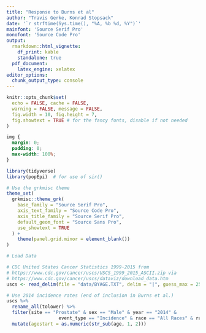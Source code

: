 ```yaml
---
title: "Response to Burns et al"
author: "Travis Gerke, Konrad Stopsack"
date: '`r strftime(Sys.time(), "%A, %b %d, %Y")`'
mainfont: 'Source Serif Pro'
monofont: 'Source Code Pro'
output:
  rmarkdown::html_vignette:
    df_print: kable
    standalone: true
  pdf_document: 
    latex_engine: xelatex
editor_options: 
  chunk_output_type: console
---
```


```r
knitr::opts_chunk$set(
  echo = FALSE, cache = FALSE,
  warning = FALSE, message = FALSE,
  fig.width = 10, fig.height = 7, 
  fig.showtext = TRUE # for the fancy fonts, disable if not needed
)
```

```css
img {
  margin: 0;
  padding: 0;
  max-width: 100%;
}
```

```r
library(tidyverse)
library(popEpi)  # for use of sir()

# Use the grkmisc theme
theme_set(
  grkmisc::theme_grk(
    base_family = "Source Serif Pro",
    axis_text_family = "Source Code Pro",
    axis_title_family = "Source Serif Pro",
    default_geom_font = "Source Sans Pro",
    use_showtext = TRUE
  ) + 
    theme(panel.grid.minor = element_blank())
)
```
   
```r
# Load Data

# CDC United States Cancer Statistics 1999-2015 from 
# https://www.cdc.gov/cancer/uscs/USCS_1999_2015_ASCII.zip via
# https://www.cdc.gov/cancer/uscs/dataviz/download_data.htm
uscs <- read_delim(file = "data/BYAGE.TXT", delim = "|", guess_max = 250000)

# Use 2014 incidence rates (end of inclusion in Burns et al.)
uscs %>% 
  rename_all(tolower) %>%
  filter(site == "Prostate" & sex == "Male" & year == "2014" &
                   event_type == "Incidence" & race == "All Races" & rate != "~") %>%
  mutate(agestart = as.numeric(str_sub(age, 1, 2)))
```
<!--
# Input Burns et al., Eur Urol 2018, Table 1 counts
burns <- data.frame(decade = rep(c(30, 40, 50, 60, 70), 2),                         # Start of age category
                    n      = c(630, 2602, 3304, 1978, 792, 70, 288, 366, 221, 47),  # Person counts 
                    cases  = c(29, rep(NA, 4), 30, rep(NA, 4)),                     # 5-yr cumulative incidence of total PCa
                    group  = as.factor(c(rep("Non-IBD", 5), rep("IBD", 5))),
                    freq   = 2)                                                     # Needed to split data into age categories
# Split counts equally into 5-year age categories instead of 10-year age categories to match the standard population
burns %<>% uncount(freq, .id = "duplicate") %>%
  mutate(agestart = if_else(duplicate == 1, decade, decade + 5),
         n_fu     = n * 5 / 2) %>%  # Table 1 gives 5-year cumulative incidence. Put half into each 5-year category
  filter(!(decade == 30 & duplicate == 1))  # Assign "<40" counts to 35-40 age band only (also, no rates for <35 in std. pop)

# SMRs for IBD and non-IBD groups compared to U.S. population
sir(coh.data = burns,       # Exposed: dataset
    coh.obs  = cases,       # Exposed: Case count (note--total cases per "group" listed in one random stratum of age)
    coh.pyrs = n_fu,        # Exposed: Person-time
    ref.data = uscs,        # Standard: dataset
    ref.obs  = count,       # Standard: Case count
    ref.pyrs = population,  # Standard: Person-time (time presumed to be one year)
    print    = group,       # Exposed: IBD vs. non-IBD
    adjust   = agestart)    # Strata, must be same variable in exposed and standard
```

<!-- Start Document Here -->